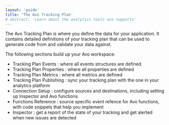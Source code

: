 ```yaml
---
layout: 'guide'
title: 'The Avo Tracking Plan'
# abstract: 'Learn about the analytics tools avo supports'
---
```



The Avo Tracking Plan is where you define the data for your application. It contains
detailed definitions of your tracking plan that can be used to generate
code from and validate your data against.

The following sections build up your Avo workspace:

- <Link passHref href="/workspace/tracking-plan/events">
    <a>Tracking Plan Events</a>
  </Link>
  : where all events structures are defined
- <Link passHref href="/workspace/tracking-plan/properties">
    <a>Tracking Plan Properties</a>
  </Link>
  : where all properties are defined
- <Link passHref href="/workspace/tracking-plan/metrics">
    <a>Tracking Plan Metrics</a>
  </Link>
  : where all metrics are defined
- <Link passHref href="/workspace/tracking-plan/publishing">
    <a>Tracking Plan Publishing</a>
  </Link>
  : sync your tracking plan with the one in your analytics platform
- <Link passHref href="/workspace/connections">
    <a>Connection Setup</a>
  </Link>
  : configure sources and destinations, including setting up Inspector and Avo functions
- <Link passHref href="/workspace/implement">
    <a>Functions Reference</a>
  </Link>
  : source specific event refence for Avo functions, with code snippets that help you implement
- <Link passHref href="/workspace/inspector">
    <a>Inspector</a>
  </Link>
  : get a report of the state of your tracking and get alerted when new issues are detected
